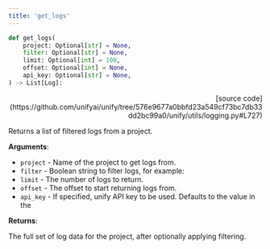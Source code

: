 ```yaml
---
title: 'get_logs'
---
```


```python
def get_logs(
    project: Optional[str] = None,
    filter: Optional[str] = None,
    limit: Optional[int] = 100,
    offset: Optional[int] = None,
    api_key: Optional[str] = None,
) -> List[Log]:
```

<p align="right">[source code](https://github.com/unifyai/unify/tree/576e9677a0bbfd23a549cf73bc7db33dd2bc99a0/unify/utils/logging.py#L727)</p>

Returns a list of filtered logs from a project.

**Arguments**:

- `project` - Name of the project to get logs from.
- `filter` - Boolean string to filter logs, for example:
- `limit` - The number of logs to return.
- `offset` - The offset to start returning logs from.
- `api_key` - If specified, unify API key to be used. Defaults to the value in the



**Returns**:

The full set of log data for the project, after optionally applying filtering.
